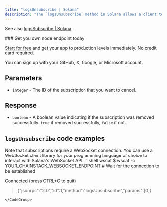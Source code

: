 ---
title: "logsUnsubscribe | Solana"
description: "The `logsUnsubscribe` method in Solana allows a client to unsubscribe from a specific logs subscription. This method can be used to cancel an existing subscription to log updates."
---

See also [logsSubscribe | Solana](/reference/logssubscribe-solana).

<Check>
  ### Get you own node endpoint today

  [Start for free](https://console.chainstack.com/) and get your app to production levels immediately. No credit card required.

  You can sign up with your GitHub, X, Google, or Microsoft account.
</Check>

## Parameters

* `integer` - The ID of the subscription that you want to cancel.

## Response

* `boolean` - A boolean value indicating if the subscription was removed successfully. `true` if removed successfully, `false` if not.

## `logsUnsubscribe` code examples

<Info>
  Note that subscriptions require a WebSocket connection. You can use a WebSocket client library for your programming language of choice to interact with Solana's WebSocket API.
</Info>

<CodeGroup>
  ```shell wscat
  $ wscat -c YOUR_CHAINSTACK_WEBSOCKET_ENDPOINT
  # Wait for the connection to be established

  Connected (press CTRL+C to quit)
  > {"jsonrpc":"2.0","id":1,"method":"logsUnsubscribe","params":[0]}


  ```
</CodeGroup>
